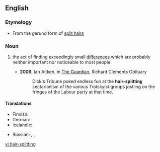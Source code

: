 ==English==
===Etymology===
* From the gerund form of [[split hairs]]
===Noun===
{{en-noun}}

# {{idiom}} the act of finding exceedingly small [[differences]] which are probably neither important nor noticeable to most people.
#*'''2006''', Ian Aitken, in [[w:The Guardian|The Guardian]], Richard Clements Obituary
#*:Dick's Tribune poked endless fun at the '''hair-splitting''' sectarianism of the various Trotskyist groups jostling on the fringes of the Labour party at that time.

====Translations====
{{trans-top|the act of finding exceedingly small differences which are neither important nor prominent}}
* Finnish: {{t-|fi|hiusten halkominen}} {{qualifier|idiomatic}}
* German: {{t+|de|Haarspalterei|f}}
* Icelandic: {{t-|is|hártogun|f}}
{{trans-mid}}
* Russian: {{t|ru|скрупулёзный|tr=skrupul'óznyj|sc=Cyrl}}, {{t|ru|дотошный|tr=dotóšnyj|sc=Cyrl}}, {{t|ru|въедливый|tr=vjédlivyj|sc=Cyrl}}
{{trans-bottom}}

[[vi:hair-splitting]]